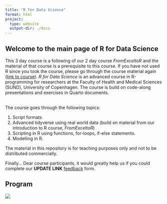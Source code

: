```yaml
---
title: "R for Data Science"
format: html
project:
  type: website
  output-dir: ./docs
---
```


## Welcome to the main page of R for Data Science 

This 3 day course is a following of our 2 day course *FromExceltoR* and the material of that course is a prerequisite to this course. If you have not used R since you took the course, please go through the course material again ([link to course](https://center-for-health-data-science.github.io/FromExceltoR/)). *R for Data Science* is an advanced course in R-programming for researchers at the Faculty of Health and Medical Sciences (SUND), University of Copenhagen. The course is build on code-along presentations and exercises in Quarto documents.

\
The course goes through the following topics:

1.  Script formats
2.  Advanced tidyverse using real world data (build on material from our introduction to R course, *FromExceltoR*)
3.  Scripting in R using functions, for-loops, if-else statements. 
4.  Modelling in R. 

The material in this repository is for teaching purposes only and not to be distributed commercially.

Finally... Dear course participants, it would greatly help us if you could complete our **UPDATE LINK** [feedback](https://forms.office.com/e/amK1D9wLtd) form.

## Program

![](figures/program/program.001.jpeg)


